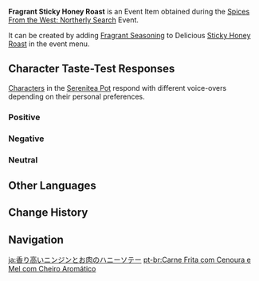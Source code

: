 {{Item Infobox
|id           = 141105
|image        = Item Fragrant Sticky Honey Roast.png
|type         = Consumables
|group2       = Event Items
|invCategory  = Precious Items
|group        = Fragrant Dishes
|quality      = 3
|description  = A delicious dish with some extra seasoning! It gives off a titillating aroma... But whose tastes will this dish suit? Invite your friends, invite your pals &mdash; get them to try this new dish!
|source1      = [[Spices From the West: Northerly Search]] Event
|event        = Spices From the West/2023-03-31
|related_item = Sticky Honey Roast
|related_type = Variant
}}
'''Fragrant Sticky Honey Roast''' is an Event Item obtained during the [[Spices From the West: Northerly Search]] Event.

It can be created by adding [[Fragrant Seasoning]] to Delicious [[Sticky Honey Roast]] in the event menu.

==Character Taste-Test Responses==
[[Characters]] in the [[Serenitea Pot]] respond with different voice-overs depending on their personal preferences.

===Positive===
{{Card List|Amber, Beidou, Bennett, Candace, Cyno, Diluc, Kamisato Ayato, Kuki Shinobu, Razor, Rosaria, Sayu, Tartaglia, Thoma, Venti, Xiangling, Xinyan, Yaoyao, Yun Jin, Zhongli}}

===Negative===
{{Card List|Albedo, Eula, Ganyu, Noelle, Qiqi, Wanderer, Xingqiu}}

===Neutral===
{{Card List|Alhaitham, Arataki Itto, Barbara, Chongyun, Collei, Dehya, Diona, Dori, Faruzan, Fischl, Gorou, Hu Tao, Jean, Kaedehara Kazuha, Kaeya, Kamisato Ayaka, Keqing, Klee, Kujou Sara, Layla, Lisa, Mika, Mona, Nahida, Nilou, Ningguang, Raiden Shogun, Sangonomiya Kokomi, Shenhe, Shikanoin Heizou, Sucrose, Tighnari, Xiao, Yae Miko, Yanfei, Yelan, Yoimiya}}

==Other Languages==
{{Other Languages|default_hidden=1
|en      = Fragrant Sticky Honey Roast
|zhs     = 香气四溢的蜜酱胡萝卜煎肉
|zhs_rm  = Xiāngqìsìyì de Mìjiàng Húluóbo Jiānròu
|zht     = 香氣四溢的蜜醬胡蘿蔔煎肉
|zht_rm  = Xiāngqìsìyì de Mìjiàng Húluóbo Jiānròu
|ja      = 香り高いニンジンとお肉のハニーソテー
|ja_rm   = Kaoritakai Ninjin to O-niku no Hanii Sotee
|ko      = 향기로운 허니캐럿그릴
|es      = Carne Frita con Zanahoria a la Miel aromática
|fr      = Délice de viande et carottes au miel (parfumé)
|ru      = Ароматное медовое мясо с морковкой
|th      = Sticky Honey Roast หอมกรุ่น
|th_rm   = 
|vi      = Thịt Nướng Mật Ong Thơm Lừng
|de      = Duftende Honigmöhren-Fleischpfanne
|id      = Fragrant Sticky Honey Roast
|pt      = Carne Frita com Cenoura e Mel com Cheiro Aromático
|tr      = Baharatlı Karamelize Soslu Rosto
|it      = Arrosto al miele fragrante
}}

==Change History==
{{Change History|3.5}}

==Navigation==
{{Precious Navbox|Item}}

[[ja:香り高いニンジンとお肉のハニーソテー]]
[[pt-br:Carne Frita com Cenoura e Mel com Cheiro Aromático]]